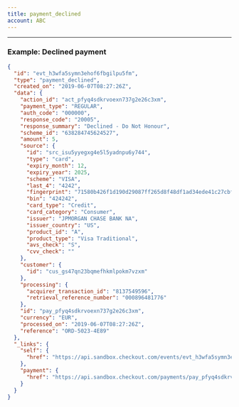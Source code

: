 ```yaml
---
title: payment_declined
account: ABC
---
```


---

### Example: Declined payment

```json
{
  "id": "evt_h3wfa5symn3ehof6fbgilpu5fm",
  "type": "payment_declined",
  "created_on": "2019-06-07T08:27:26Z",
  "data": {
    "action_id": "act_pfyq4sdkrvoexn737g2e26c3xm",
    "payment_type": "REGULAR",
    "auth_code": "000000",
    "response_code": "20005",
    "response_summary": "Declined - Do Not Honour",
    "scheme_id": "638284745624527",
    "amount": 5,
    "source": {
      "id": "src_isu5yyegxg4e5l5yadnpu6y744",
      "type": "card",
      "expiry_month": 12,
      "expiry_year": 2025,
      "scheme": "VISA",
      "last_4": "4242",
      "fingerprint": "71580b426f1d190d29087ff265d8f48df1ad34ede41c27cbff9d23c1a14d1776",
      "bin": "424242",
      "card_type": "Credit",
      "card_category": "Consumer",
      "issuer": "JPMORGAN CHASE BANK NA",
      "issuer_country": "US",
      "product_id": "A",
      "product_type": "Visa Traditional",
      "avs_check": "S",
      "cvv_check": ""
    },
    "customer": {
      "id": "cus_gs47qn23bqmefhkmlpokm7vzxm"
    },
    "processing": {
      "acquirer_transaction_id": "8137549596",
      "retrieval_reference_number": "000896481776"
    },
    "id": "pay_pfyq4sdkrvoexn737g2e26c3xm",
    "currency": "EUR",
    "processed_on": "2019-06-07T08:27:26Z",
    "reference": "ORD-5023-4E89"
  },
  "_links": {
    "self": {
      "href": "https://api.sandbox.checkout.com/events/evt_h3wfa5symn3ehof6fbgilpu5fm"
    },
    "payment": {
      "href": "https://api.sandbox.checkout.com/payments/pay_pfyq4sdkrvoexn737g2e26c3xm"
    }
  }
}
```